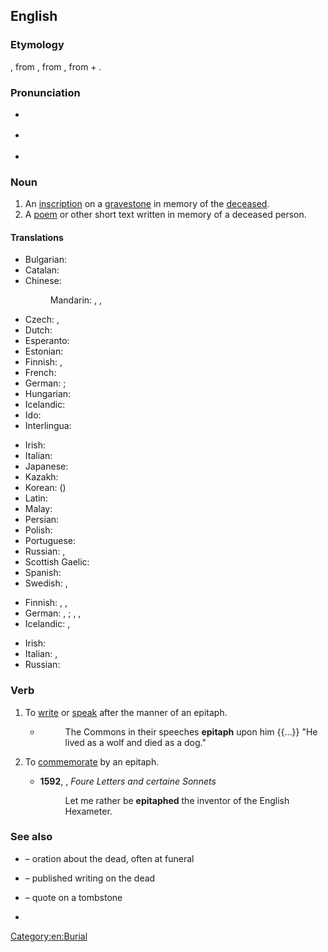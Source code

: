 {{also|Epitaph}}
==English==

===Etymology===
{{etyl|fro|en}} {{m|fro|epitafe}}, from {{etyl|la|en}} {{m|la|epitaphium||eulogy}}, from {{etyl|grc|en}} {{m|grc|ἐπιτάφιος||relating to a funeral}}, from {{m|grc|ἐπί||over}} + {{m|grc|τάφος||tomb}}.

===Pronunciation===
* {{a|UK}} {{IPA|en|[ˈɛpɪtɑːf]}}
* {{a|US}} {{IPA|en|[ˈɛpɪtæf]}}
* {{audio|en|en-us-epitaph.ogg|Audio (US)}}

===Noun===
{{en-noun}}

# An [[inscription]] on a [[gravestone]] in memory of the [[deceased]].
# A [[poem]] or other short text written in memory of a deceased person.

====Translations====
{{trans-top|inscription on a gravestone}}
* Bulgarian: {{t|bg|надгробен надпис|m}}
* Catalan: {{t|ca|epitafi|m}}
* Chinese:
*: Mandarin: {{t+|cmn|墓誌銘}}, {{t+|cmn|墓志铭|tr=mùzhìmíng}}, {{t+|cmn|碑文|tr=bēiwén}}
* Czech: {{t|cs|epitaf|m}}, {{t+|cs|náhrobní}} {{t+|cs|nápis|m}}
* Dutch: {{t+|nl|grafschrift}}
* Esperanto: {{t|eo|tomboskribo}}
* Estonian: {{t|et|hauakiri}}
* Finnish: {{t+|fi|hautakirjoitus}}, {{t|fi|epitafi}}
* French: {{t+|fr|épitaphe|f}}
* German: {{t+|de|Grabinschrift|f}}; {{q|rare, elevated}} {{t+|de|Epitaph|n}}
* Hungarian: {{t+|hu|sírfelirat}}
* Icelandic: {{t+|is|grafskrift|f}}
* Ido: {{t+|io|epitafo}}
* Interlingua: {{t|ia|epitaphio}}
{{trans-mid}}
* Irish: {{t|ga|feartlaoi|f}}
* Italian: {{t+|it|epitaffio|m}}
* Japanese: {{t|ja|エピタフ|tr=epitafu}}
* Kazakh: {{t|kk|құлпытастағы жазу}}
* Korean: {{t+|ko|묘지명}} ({{t+|ko|墓誌銘}})
* Latin: {{t|la|titulus|m}}
* Malay: {{t|ms|epitaf}}
* Persian: {{t|fa|مزارنوشته|tr=mazârnevešte}}
* Polish: {{t+|pl|epitafium|n}}
* Portuguese: {{t+|pt|epitáfio|m}}
* Russian: {{t+|ru|эпита́фия|f}}, {{t|ru|надгро́бная на́дпись|f}}
* Scottish Gaelic: {{t|gd|leac-sgrìobhadh|m}}
* Spanish: {{t+|es|epitafio|m}}
* Swedish: {{t+|sv|epitafium|n}}, {{t|sv|epitaf|n}}
{{trans-bottom}}

{{trans-top|commemorative poem or other text}}
* Finnish: {{t+|fi|muistokirjoitus}}, {{t|fi|muistoruno}}, {{t|fi|epitafi}}
* German: {{q|in prose}} {{t+|de|Nachruf}}, {{t|de|Gedenkschrift|f}}; {{q|in verse}} {{t+|de|Elegie|f}}, {{t|de|Gedenkgedicht|n}}, {{t|de|Trauergedicht|n}}
* Icelandic: {{t+|is|eftirmæli|n}}, {{qualifier|an obituary}} {{t+|is|minningargrein|f}}
{{trans-mid}}
* Irish: {{t|ga|feartlaoi|f}}
* Italian: {{t+|it|epitaffio|m}}, {{t|it|discorso funebre|m}}
* Russian: {{t+|ru|эпита́фия|f}}
{{trans-bottom}}

===Verb===
{{en-verb}}

# {{lb|en|intransitive}} To [[write]] or [[speak]] after the manner of an epitaph.
#* {{RQ:Joseph Hall Heaven upon Earth}}
#*: The Commons in their speeches '''epitaph''' upon him {{...}} "He lived as a wolf and died as a dog."
# {{lb|en|transitive}} To [[commemorate]] by an epitaph.
#* '''1592''', {{w|Gabriel Harvey}}, ''Foure Letters and certaine Sonnets''
#*: Let me rather be '''epitaphed''' the inventor of the English Hexameter.

===See also===
* {{l|en|eulogy}} – oration about the dead, often at funeral
* {{l|en|obituary}} – published writing on the dead
* {{l|en|epigraph}} – quote on a tombstone
* {{l|en|hic jacet}}

[[Category:en:Burial]]